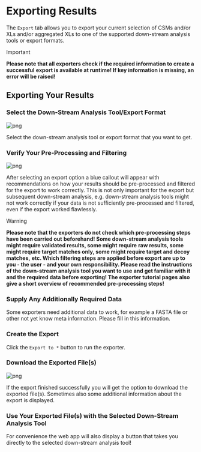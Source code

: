 
# Exporting Results

The `Export` tab allows you to export your current selection of CSMs and/or XLs
and/or aggregated XLs to one of the supported down-stream analysis tools or export
formats.

> [!IMPORTANT]
>
> **Please note that all exporters check if the required information to create a successful**
> **export is available at runtime! If key information is missing, an error will be raised!**

## Exporting Your Results

<Steps>

### Select the Down-Stream Analysis Tool/Export Format

![png](./webapp_files/export_1.png)

Select the down-stream analysis tool or export format that you want to get.

### Verify Your Pre-Processing and Filtering

![png](./webapp_files/export_2.png)

After selecting an export option a blue callout will appear with recommendations on how your
results should be pre-processed and filtered for the export to work correctly. This is not
only important for the export but subsequent down-stream analysis, e.g. down-stream analysis
tools might not work correctly if your data is not sufficiently pre-processed and filtered,
even if the export worked flawlessly.

> [!WARNING]
>
> **Please note that the exporters do not check which pre-processing steps have been carried out**
> **beforehand! Some down-stream analysis tools might require validated results, some might require**
> **raw results, some might require target matches only, some might require target and decoy matches,**
> **etc. Which filtering steps are applied before export are up to you - the user - and your own**
> **responsibility. Please read the instructions of the down-stream analysis tool you want to use**
> **and get familiar with it and the required data before exporting! The exporter tutorial pages**
> **also give a short overview of recommended pre-processing steps!**

### Supply Any Additionally Required Data

Some exporters need additional data to work, for example a FASTA file or other not yet know meta information.
Please fill in this information.

### Create the Export

Click the `Export to *` button to run the exporter.

### Download the Exported File(s)

![png](./webapp_files/export_3.png)

If the export finished successfully you will get the option to download the exported
file(s). Sometimes also some additional information about the export is displayed.

### Use Your Exported File(s) with the Selected Down-Stream Analysis Tool

For convenience the web app will also display a button that takes you directly to the
selected down-stream analysis tool!

</Steps>
